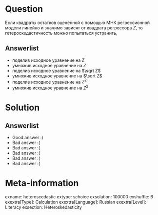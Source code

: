Question
========
Если квадраты остатков оценённой с помощью МНК регрессионной модели линейно и значимо зависят от квадрата регрессора $Z$, то гетероскедастичность можно попытаться устранить,


Answerlist
----------
*  поделив исходное уравнение на $Z$
*  умножив исходное уравнение на $Z$
*  поделив исходное уравнение на $\sqrt Z$
*  умножив исходное уравнение на $\sqrt Z$
*  поделив исходное уравнение на ${Z^2}$
*  умножив исходное уравнение на ${Z^2}$

Solution
========

Answerlist
----------
*  Good answer :)
*  Bad answer :(
*  Bad answer :(
*  Bad answer :(
*  Bad answer :(
*  Bad answer :(

Meta-information
================
exname: heteroscedastic
extype: schoice
exsolution: 100000
exshuffle: 6
exextra[Type]: Calculation
exextra[Language]: Russian
exextra[Level]: Literacy
exsection: Heteroskedasticity
